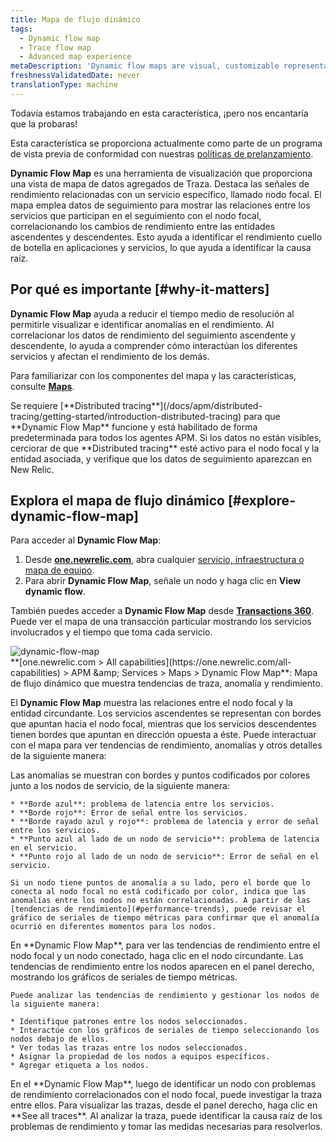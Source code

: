 ```yaml
---
title: Mapa de flujo dinámico
tags:
  - Dynamic flow map
  - Trace flow map
  - Advanced map experience
metaDescription: 'Dynamic flow maps are visual, customizable representations of your aggregated trace data.'
freshnessValidatedDate: never
translationType: machine
---
```


<Callout title="avance">
  Todavía estamos trabajando en esta característica, ¡pero nos encantaría que la probaras!

  Esta característica se proporciona actualmente como parte de un programa de vista previa de conformidad con nuestras [políticas de prelanzamiento](/docs/licenses/license-information/referenced-policies/new-relic-pre-release-policy).
</Callout>

<DNT>**Dynamic Flow Map**</DNT> es una herramienta de visualización que proporciona una vista de mapa de datos agregados de Traza. Destaca las señales de rendimiento relacionadas con un servicio específico, llamado nodo focal. El mapa emplea datos de seguimiento para mostrar las relaciones entre los servicios que participan en el seguimiento con el nodo focal, correlacionando los cambios de rendimiento entre las entidades ascendentes y descendentes. Esto ayuda a identificar el rendimiento cuello de botella en aplicaciones y servicios, lo que ayuda a identificar la causa raíz.

## Por qué es importante [#why-it-matters]

<DNT>**Dynamic Flow Map**</DNT> ayuda a reducir el tiempo medio de resolución al permitirle visualizar e identificar anomalías en el rendimiento. Al correlacionar los datos de rendimiento del seguimiento ascendente y descendente, lo ayuda a comprender cómo interactúan los diferentes servicios y afectan el rendimiento de los demás.

Para familiarizar con los componentes del mapa y las características, consulte [<DNT>**Maps**</DNT>](/docs/service-architecture-intelligence/maps/advanced-maps).

<Callout variant="important">
  Se requiere [<DNT>**Distributed tracing**</DNT>](/docs/apm/distributed-tracing/getting-started/introduction-distributed-tracing) para que <DNT>**Dynamic Flow Map**</DNT> funcione y está habilitado de forma predeterminada para todos los agentes APM. Si los datos no están visibles, cerciorar de que <DNT>**Distributed tracing**</DNT> esté activo para el nodo focal y la entidad asociada, y verifique que los datos de seguimiento aparezcan en New Relic.
</Callout>

## Explora el mapa de flujo dinámico [#explore-dynamic-flow-map]

Para acceder al <DNT>**Dynamic Flow Map**</DNT>:

1. Desde <DNT>**[one.newrelic.com](https://one.newrelic.com)**</DNT>, abra cualquier [servicio, infraestructura o mapa de equipo](/docs/service-architecture-intelligence/maps/advanced-maps).
2. Para abrir <DNT>**Dynamic Flow Map**</DNT>, señale un nodo y haga clic en <DNT>**View dynamic flow**</DNT>.

También puedes acceder a <DNT>**Dynamic Flow Map**</DNT> desde [<DNT>**Transactions 360**</DNT>](/docs/apm/transactions/workload-performance-monitoring/transaction-workloads/). Puede ver el mapa de una transacción particular mostrando los servicios involucrados y el tiempo que toma cada servicio.

<img title="dynamic-flow-map" alt="dynamic-flow-map" src="/images/dynamic-flow-map.webp" />

<figcaption>
  <DNT>**[one.newrelic.com &gt; All capabilities](https://one.newrelic.com/all-capabilities) &gt; APM &amp;amp; Services &gt; Maps &gt; Dynamic Flow Map**</DNT>: Mapa de flujo dinámico que muestra tendencias de traza, anomalía y rendimiento.
</figcaption>

El <DNT>**Dynamic Flow Map**</DNT> muestra las relaciones entre el nodo focal y la entidad circundante. Los servicios ascendentes se representan con bordes que apuntan hacia el nodo focal, mientras que los servicios descendentes tienen bordes que apuntan en dirección opuesta a éste. Puede interactuar con el mapa para ver tendencias de rendimiento, anomalías y otros detalles de la siguiente manera:

<CollapserGroup>
  <Collapser id="anomalies" title="Analizar anomalía">
    Las anomalías se muestran con bordes y puntos codificados por colores junto a los nodos de servicio, de la siguiente manera:

    * **Borde azul**: problema de latencia entre los servicios.
    * **Borde rojo**: Error de señal entre los servicios.
    * **Borde rayado azul y rojo**: problema de latencia y error de señal entre los servicios.
    * **Punto azul al lado de un nodo de servicio**: problema de latencia en el servicio.
    * **Punto rojo al lado de un nodo de servicio**: Error de señal en el servicio.

    Si un nodo tiene puntos de anomalía a su lado, pero el borde que lo conecta al nodo focal no está codificado por color, indica que las anomalías entre los nodos no están correlacionadas. A partir de las [tendencias de rendimiento](#performance-trends), puede revisar el gráfico de seriales de tiempo métricas para confirmar que el anomalía ocurrió en diferentes momentos para los nodos.
  </Collapser>

  <Collapser id="performance-trends" title="Ver tendencias de rendimiento">
    En <DNT>**Dynamic Flow Map**</DNT>, para ver las tendencias de rendimiento entre el nodo focal y un nodo conectado, haga clic en el nodo circundante. Las tendencias de rendimiento entre los nodos aparecen en el panel derecho, mostrando los gráficos de seriales de tiempo métricas.

    Puede analizar las tendencias de rendimiento y gestionar los nodos de la siguiente manera:

    * Identifique patrones entre los nodos seleccionados.
    * Interactúe con los gráficos de seriales de tiempo seleccionando los nodos debajo de ellos.
    * Ver todas las trazas entre los nodos seleccionados.
    * Asignar la propiedad de los nodos a equipos específicos.
    * Agregar etiqueta a los nodos.
  </Collapser>

  <Collapser id="investigate-issues" title="Investigar problemas">
    En el <DNT>**Dynamic Flow Map**</DNT>, luego de identificar un nodo con problemas de rendimiento correlacionados con el nodo focal, puede investigar la traza entre ellos. Para visualizar las trazas, desde el panel derecho, haga clic en **See all traces**. Al analizar la traza, puede identificar la causa raíz de los problemas de rendimiento y tomar las medidas necesarias para resolverlos.
  </Collapser>
</CollapserGroup>